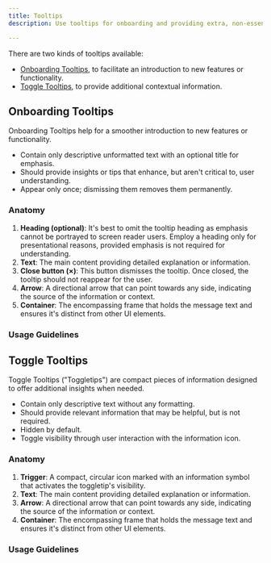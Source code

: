 ```yaml
---
title: Tooltips
description: Use tooltips for onboarding and providing extra, non-essential information.

---
```



There are two kinds of tooltips available:

- [Onboarding Tooltips](#onboarding-tooltips), to facilitate an introduction to new features or functionality.
- [Toggle Tooltips](#toggle-tooltips), to provide additional contextual information.

## Onboarding Tooltips

Onboarding Tooltips help for a smoother introduction to new features or functionality.

- Contain only descriptive unformatted text with an optional title for emphasis.
- Should provide insights or tips that enhance, but aren't critical to, user understanding.
- Appear only once; dismissing them removes them permanently.

### Anatomy

<OnboardingTooltipAnatomy />

1. <strong>Heading (optional)</strong>: It's best to omit the tooltip heading as
   emphasis cannot be portrayed to screen reader users. Employ a heading only
   for presentational reasons, provided emphasis is not required for
   understanding.
2. <strong>Text</strong>: The main content providing detailed explanation or
   information.
3. <strong>Close button (×)</strong>: This button dismisses the tooltip. Once
   closed, the tooltip should not reappear for the user.
4. <strong>Arrow</strong>: A directional arrow that can point towards any side,
   indicating the source of the information or context.
5. <strong>Container</strong>: The encompassing frame that holds the message
   text and ensures it's distinct from other UI elements.

<TooltipPreview component="onboarding" brand="core" />

### Usage Guidelines

<TooltipGuidelines />

## Toggle Tooltips

Toggle Tooltips ("Toggletips") are compact pieces of information designed to offer additional insights when needed.

- Contain only descriptive text without any formatting.
- Should provide relevant information that may be helpful, but is not required.
- Hidden by default.
- Toggle visibility through user interaction with the information icon.

### Anatomy

<ToggletipAnatomy />

1. <strong>Trigger</strong>: A compact, circular icon marked with an information
   symbol that activates the toggletip's visibility.
2. <strong>Text</strong>: The main content providing detailed explanation or
   information.
3. <strong>Arrow</strong>: A directional arrow that can point towards any side,
   indicating the source of the information or context.
4. <strong>Container</strong>: The encompassing frame that holds the message
   text and ensures it's distinct from other UI elements.

<TooltipPreview component="toggle" brand="core" />

### Usage Guidelines

<ToggletipGuidelines />
